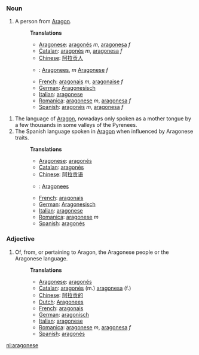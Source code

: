 === Noun ===

# A person from [[w:Aragon|Aragon]].
#: '''Translations''' 
#:*[[Aragonese]]: [[aragonés]] ''m'', [[aragonesa]] ''f''
#:*[[Catalan]]: [[aragonès]] ''m'', [[aragonesa]] ''f'' 
#:*[[Chinese]]: [[阿拉贡人]]
#:*{{msg:nl}}: [[Aragonees]], ''m'' [[Aragonese]] ''f''
#:*[[French]]: [[aragonais]] ''m'', [[aragonaise]] ''f'' 
#:*[[German]]: [[Aragonesisch]] 
#:*[[Italian]]: [[aragonese]] 
#:*[[Romanica]]: [[aragonese]] ''m'', [[aragonesa]] ''f''
#:*[[Spanish]]: [[aragonés]] ''m'', [[aragonesa]] ''f'' 

# The language of [[w:Aragon|Aragon]], nowadays only spoken as a mother tongue by a few thousands in some valleys of the Pyrenees.
# The Spanish language spoken in [[w:Aragon|Aragon]] when influenced by Aragonese traits.
#:'''Translations''' 
#:*[[Aragonese]]: [[aragonés]]
#:*[[Catalan]]: [[aragonès]] 
#:*[[Chinese]]: [[阿拉贡语]]
#:*{{msg:nl}}: [[Aragonees]]
#:*[[French]]: [[aragonais]] 
#:*[[German]]: [[Aragonesisch]]
#:*[[Italian]]: [[aragonese]] 
#:*[[Romanica]]: [[aragonese]] ''m''
#:*[[Spanish]]: [[aragonés]]


===Adjective===

# Of, from, or pertaining to Aragon, the Aragonese people or the Aragonese language. 
#:'''Translations''' 
#:*[[Aragonese]]: [[aragonés]]
#:*[[Catalan]]: [[aragonès]] (m.) [[aragonesa]] (f.)
#:*[[Chinese]]: [[阿拉贡的]]
#:*[[Dutch]]: [[Aragonees]]
#:*[[French]]: [[aragonais]]
#:*[[German]]: [[aragonisch]]
#:*[[Italian]]: [[aragonese]] 
#:*[[Romanica]]: [[aragonese]] ''m'', [[aragonesa]] ''f''
#:*[[Spanish]]: [[aragonés]]


[[nl:aragonese]]